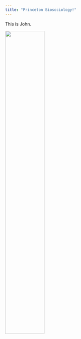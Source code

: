 ```yaml
---
title: "Princeton Biosociology!"
---
```


This is John.

<img src="files/helix.jpeg" style="width:50%">
